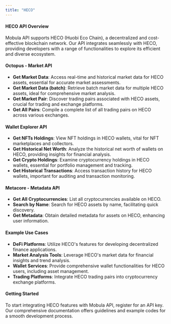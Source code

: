```yaml
---
title: "HECO"
---
```


#### HECO API Overview

Mobula API supports HECO (Huobi Eco Chain), a decentralized and cost-effective blockchain network. Our API integrates seamlessly with HECO, providing developers with a range of functionalities to explore its efficient and diverse ecosystem.

#### Octopus - Market API

- **Get Market Data**: Access real-time and historical market data for HECO assets, essential for accurate market assessments.
- **Get Market Data (batch)**: Retrieve batch market data for multiple HECO assets, ideal for comprehensive market analysis.
- **Get Market Pair**: Discover trading pairs associated with HECO assets, crucial for trading and exchange platforms.
- **Get All Pairs**: Compile a complete list of all trading pairs on HECO across various exchanges.

#### Wallet Explorer API

- **Get NFTs Holdings**: View NFT holdings in HECO wallets, vital for NFT marketplaces and collectors.
- **Get Historical Net Worth**: Analyze the historical net worth of wallets on HECO, providing insights for financial analysis.
- **Get Crypto Holdings**: Examine cryptocurrency holdings in HECO wallets, essential for portfolio management and tracking.
- **Get Historical Transactions**: Access transaction history for HECO wallets, important for auditing and transaction monitoring.

#### Metacore - Metadata API

- **Get All Cryptocurrencies**: List all cryptocurrencies available on HECO.
- **Search by Name**: Search for HECO assets by name, facilitating quick discovery.
- **Get Metadata**: Obtain detailed metadata for assets on HECO, enhancing user information.

#### Example Use Cases

- **DeFi Platforms**: Utilize HECO's features for developing decentralized finance applications.
- **Market Analysis Tools**: Leverage HECO's market data for financial insights and trend analysis.
- **Wallet Services**: Provide comprehensive wallet functionalities for HECO users, including asset management.
- **Trading Platforms**: Integrate HECO trading pairs into cryptocurrency exchange platforms.

#### Getting Started

To start integrating HECO features with Mobula API, register for an API key. Our comprehensive documentation offers guidelines and example codes for a smooth development process.
